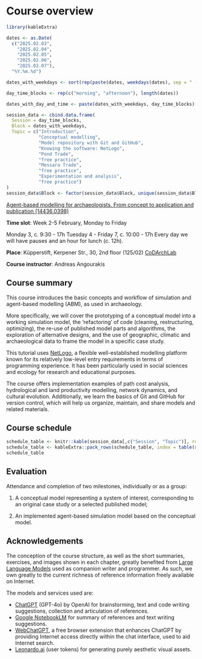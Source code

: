 # Course overview {.unnumbered}

```r
library(kableExtra)
```

```r
dates <- as.Date(
  c("2025.02.03", 
    "2025.02.04", 
    "2025.02.05", 
    "2025.02.06", 
    "2025.02.07"),
  "%Y.%m.%d")

dates_with_weekdays <- sort(rep(paste(dates, weekdays(dates), sep = " - "), 2))

day_time_blocks <- rep(c("morning", "afternoon"), length(dates))

dates_with_day_and_time <- paste(dates_with_weekdays, day_time_blocks)

session_data <- cbind.data.frame(
  Session = day_time_blocks,
  Block = dates_with_weekdays,
  Topic = c("Introduction",
            "Conceptual modelling",
            "Model repository with Git and GitHub",
            "Knowing the software: NetLogo",
            "Pond Trade",
            "free practice",
            "Messara Trade",
            "free practice",
            "Experimentation and analysis",
            "free practice")
)
session_data$Block <- factor(session_data$Block, unique(session_data$Block))
```

[Agent-based modelling for archaeologists. From concept to application and publication (14436.0398)](https://vvz.ruhr-uni-bochum.de/campus/all/event.asp?gguid=0xE2AAF8DAB10F4972B8854C6EDC49A4DD&from=&tabID=1&tguid=0x5980070F0C7A42899012ACFE7660AC4B&objgguid=NEW&lang=de)

**Time slot**: Week 2-5 February, Monday to Friday

Monday 3, c. 9:30 - 17h
Tuesday 4 - Friday 7, c. 10:00 - 17h
Every day we will have pauses and an hour for lunch (c.
12h).

**Place**: Küpperstift, Kerpener Str., 30, 2nd floor (125/02) [CoDArchLab](https://archaeologie.phil-fak.uni-koeln.de/institut/fachgebiete/archaeoinformatik/codarchlab)

**Course instructor**: Andreas Angourakis

## **Course summary**

This course introduces the basic concepts and workflow of simulation and agent-based modelling (ABM), as used in archaeology.

More specifically, we will cover the prototyping of a conceptual model into a working simulation model, the 'refactoring' of code (cleaning, restructuring, optimizing), the re-use of published model parts and algorithms, the exploration of alternative designs, and the use of geographic, climatic and archaeological data to frame the model in a specific case study.

This tutorial uses [NetLogo](https://ccl.northwestern.edu/netlogo/), a flexible well-established modelling platform known for its relatively low-level entry requirements in terms of programming experience. It has been particularly used in social sciences and ecology for research and educational purposes.

The course offers implementation examples of path cost analysis, hydrological and land productivity modelling, network dynamics, and cultural evolution. Additionally, we learn the basics of Git and GitHub for version control, which will help us organize, maintain, and share models and related materials.

## **Course schedule**

```r
schedule_table <- knitr::kable(session_data[,c("Session", "Topic")], row.names = TRUE)
schedule_table <- kableExtra::pack_rows(schedule_table, index = table(session_data$Block), background = "#a9a9a9")
schedule_table
```

## **Evaluation**

Attendance and completion of two milestones, individually or as a group:

1. A conceptual model representing a system of interest, corresponding to an original case study or a selected published model;

2. An implemented agent-based simulation model based on the conceptual model. 

## Acknowledgements

The conception of the course structure, as well as the short summaries, exercises, and images shown in each chapter, greatly benefited from [Large Language Models](https://en.wikipedia.org/wiki/Large_language_model) used as companion writer and programmer. As such, we own greatly to the current richness of reference information freely available on Internet.

The models and services used are:

- [ChatGPT](https://chatgpt.com/) (GPT-4o) by OpenAI for brainstorming, text and code writing suggestions, collection and articulation of references.  
- [Google NotebookLM](https://notebooklm.google/) for summary of references and text writing suggestions.
- [WebChatGPT](https://tools.zmo.ai/webchatgpt), a free browser extension that enhances ChatGPT by providing Internet access directly within the chat interface, used to aid Internet search.
- [Leonardo.ai](https://app.leonardo.ai/) (user tokens) for generating purely aesthetic visual assets.
